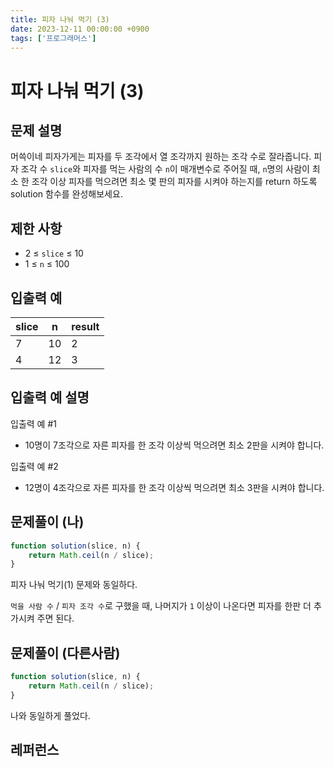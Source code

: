 ```yaml
---
title: 피자 나눠 먹기 (3)
date: 2023-12-11 00:00:00 +0900
tags: ['프로그래머스']
---
```


# 피자 나눠 먹기 (3)

## 문제 설명

머쓱이네 피자가게는 피자를 두 조각에서 열 조각까지 원하는 조각 수로 잘라줍니다. 피자 조각 수 `slice`와 피자를 먹는 사람의 수 `n`이 매개변수로 주어질 때, `n`명의 사람이 최소 한 조각 이상 피자를 먹으려면 최소 몇 판의 피자를 시켜야 하는지를 return 하도록 solution 함수를 완성해보세요.

## 제한 사항

- 2 ≤ `slice` ≤ 10
- 1 ≤ `n` ≤ 100

## 입출력 예

| slice | n | result |
| --- | --- | --- |
| 7 | 10 | 2 |
| 4 | 12 | 3 |

## 입출력 예 설명

입출력 예 #1

- 10명이 7조각으로 자른 피자를 한 조각 이상씩 먹으려면 최소 2판을 시켜야 합니다.

입출력 예 #2

- 12명이 4조각으로 자른 피자를 한 조각 이상씩 먹으려면 최소 3판을 시켜야 합니다.

## 문제풀이 (나)

```jsx
function solution(slice, n) {
    return Math.ceil(n / slice);
}
```

피자 나눠 먹기(1) 문제와 동일하다.

`먹을 사람 수` / `피자 조각 수`로 구했을 때, 나머지가 `1` 이상이 나온다면 피자를 한판 더 추가시켜 주면 된다.

## 문제풀이 (다른사람)

```jsx
function solution(slice, n) {
    return Math.ceil(n / slice);
}
```

나와 동일하게 풀었다.

## 레퍼런스